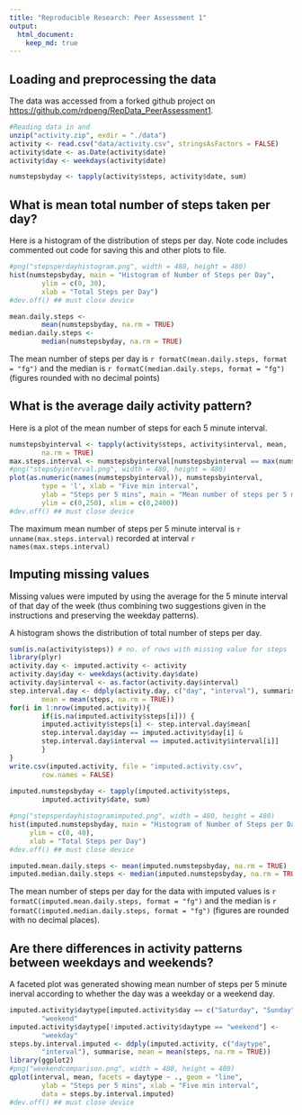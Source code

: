 ```yaml
---
title: "Reproducible Research: Peer Assessment 1"
output: 
  html_document:
    keep_md: true
---
```


## Loading and preprocessing the data
The data was accessed from a forked github project on <https://github.com/rdpeng/RepData_PeerAssessment1>.
```r
#Reading data in and 
unzip("activity.zip", exdir = "./data")
activity <- read.csv("data/activity.csv", stringsAsFactors = FALSE)
activity$date <- as.Date(activity$date)
activity$day <- weekdays(activity$date)

numstepsbyday <- tapply(activity$steps, activity$date, sum)
```

## What is mean total number of steps taken per day?
Here is a histogram of the distribution of steps per day. Note code includes commented out code for saving this and other plots to file.
```r
#png("stepsperdayhistogram.png", width = 480, height = 480)
hist(numstepsbyday, main = "Histogram of Number of Steps per Day",
        ylim = c(0, 30),
        xlab = "Total Steps per Day")
#dev.off() ## must close device
```

```r
mean.daily.steps <-
        mean(numstepsbyday, na.rm = TRUE)
median.daily.steps <-
        median(numstepsbyday, na.rm = TRUE)
```
The mean number of steps per day is `r formatC(mean.daily.steps, format = "fg")` and the median is `r formatC(median.daily.steps, format = "fg")` (figures rounded with no decimal points)

## What is the average daily activity pattern?
Here is a plot of the mean number of steps for each 5 minute interval.
```r
numstepsbyinterval <- tapply(activity$steps, activity$interval, mean,
        na.rm = TRUE)
max.steps.interval <- numstepsbyinterval[numstepsbyinterval == max(numstepsbyinterval)]
#png("stepsbyinterval.png", width = 480, height = 480)
plot(as.numeric(names(numstepsbyinterval)), numstepsbyinterval,
        type = 'l', xlab = "Five min interval",
        ylab = "Steps per 5 mins", main = "Mean number of steps per 5 mins",
        ylim = c(0,250), xlim = c(0,2400))
#dev.off() ## must close device
```
The maximum mean number of steps per 5 minute interval is `r unname(max.steps.interval)` recorded at interval `r names(max.steps.interval)`

## Imputing missing values
Missing values were imputed by using the average for the 5 minute interval of that day of the week (thus combining two suggestions given in the instructions and preserving the weekday patterns).

A histogram shows the distribution of total number of steps per day.
```r
sum(is.na(activity$steps)) # no. of rows with missing value for steps
library(plyr)
activity.day <- imputed.activity <- activity
activity.day$day <- weekdays(activity.day$date)
activity.day$interval <- as.factor(activity.day$interval)
step.interval.day <- ddply(activity.day, c("day", "interval"), summarise,
        mean = mean(steps, na.rm = TRUE))
for(i in 1:nrow(imputed.activity)){
        if(is.na(imputed.activity$steps[i])) { 
        imputed.activity$steps[i] <- step.interval.day$mean[
        step.interval.day$day == imputed.activity$day[i] &
        step.interval.day$interval == imputed.activity$interval[i]]
        }
}
write.csv(imputed.activity, file = "imputed.activity.csv",
        row.names = FALSE)
        
imputed.numstepsbyday <- tapply(imputed.activity$steps,
        imputed.activity$date, sum)

#png("stepsperdayhistogramimputed.png", width = 480, height = 480)
hist(imputed.numstepsbyday, main = "Histogram of Number of Steps per Day",
     ylim = c(0, 40),
     xlab = "Total Steps per Day")
#dev.off() ## must close device

imputed.mean.daily.steps <- mean(imputed.numstepsbyday, na.rm = TRUE)
imputed.median.daily.steps <- median(imputed.numstepsbyday, na.rm = TRUE)

```
The mean number of steps per day for the data with imputed values is `r formatC(imputed.mean.daily.steps, format = "fg")` and the median is `r formatC(imputed.median.daily.steps, format = "fg")` (figures are rounded with no decimal places).



## Are there differences in activity patterns between weekdays and weekends?
A faceted plot was generated showing mean number of steps per 5 minute inerval according to whether the day was a weekday or a weekend day.
```r
imputed.activity$daytype[imputed.activity$day == c("Saturday", "Sunday")] <-
        "weekend"
imputed.activity$daytype[!imputed.activity$daytype == "weekend"] <-
        "weekday"
steps.by.interval.imputed <- ddply(imputed.activity, c("daytype",
        "interval"), summarise, mean = mean(steps, na.rm = TRUE))
library(ggplot2)
#png("weekendcomparison.png", width = 480, height = 480)
qplot(interval, mean, facets = daytype ~ ., geom = "line",
        ylab = "Steps per 5 mins", xlab = "Five min interval",
        data = steps.by.interval.imputed)
#dev.off() ## must close device
```
